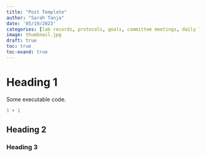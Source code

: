 ```yaml
---
title: "Post Template"
author: "Sarah Tanja"
date: '05/19/2023'
categories: [lab records, protocols, goals, committee meetings, daily log]
image: thumbnail.jpg
draft: true
toc: true
toc-exand: true
---
```


# Heading 1

Some executable code.

```r
1 + 1
```

## Heading 2

### Heading 3
